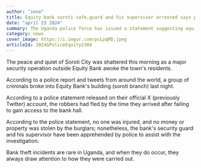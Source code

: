 ```yaml
---
author: "inno"
title: Equity bank soroti safe,guard and his supervisor arrested says police
date: "april 23 2024"
summary: The Uganda police force has issued a statement suggesting equity soroti branch bank is safe and back to normal business
category: news
cover_image: https://i.imgur.com/pcLpqMD.jpeg
articleId: 2024GPoliceEquity2304
---
```


The peace and quiet of Soroti City was shattered this morning as a major security operation outside Equity Bank awoke the town's residents.

According to a police report and tweets from around the world, a group of criminals broke into Equity Bank's building (soroti branch) last night.

According to a police statement released on their official X (previously Twitter) account, the robbers had fled by the time they arrived after failing to gain access to the bank hall.

<AdsComponent />

According to the police statement, no one was injured, and no money or property was stolen by the burglars; nonetheless, the bank's security guard and his supervisor have been apprehended by police to assist with the investigation.

<TweetComponent id="1782697693975855298" />

Bank theft incidents are rare in Uganda, and when they do occur, they always draw attention to how they were carried out.
